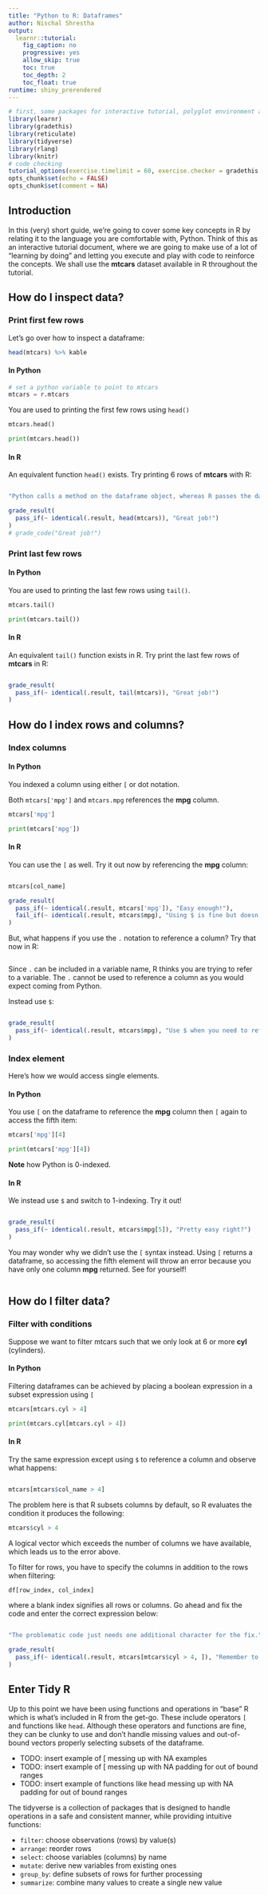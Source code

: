```yaml
---
title: "Python to R: Dataframes"
author: Nischal Shrestha
output: 
  learnr::tutorial:
    fig_caption: no
    progressive: yes
    allow_skip: true
    toc: true
    toc_depth: 2
    toc_float: true
runtime: shiny_prerendered
---
```


```r
# first, some packages for interactive tutorial, polyglot environment and tidyverse
library(learnr)
library(gradethis)
library(reticulate)
library(tidyverse)
library(rlang)
library(knitr)
# code checking
tutorial_options(exercise.timelimit = 60, exercise.checker = gradethis::grade_learnr)
opts_chunk$set(echo = FALSE)
opts_chunk$set(comment = NA)
```

## Introduction

In this (very) short guide, we're going to cover some key concepts in R by relating it to the language you are comfortable with, Python. Think of this as an interactive tutorial document, where we are going to make use of a lot of "learning by doing" and letting you execute and play with code to reinforce the concepts. We shall use the **mtcars** dataset available in R throughout the tutorial.

## How do I inspect data?

### Print first few rows {.tabset .tabset-fade}

Let's go over how to inspect a dataframe:

```r
head(mtcars) %>% kable
```

#### In Python

```python
# set a python variable to point to mtcars
mtcars = r.mtcars
```

You are used to printing the first few rows using `head()`

```python
mtcars.head()
```

```python
print(mtcars.head())
```

#### In R

An equivalent function `head()` exists. Try printing 6 rows of **mtcars** with R:

```r

```

```r
"Python calls a method on the dataframe object, whereas R passes the dataframe object to the function"
```

```r
grade_result(
  pass_if(~ identical(.result, head(mtcars)), "Great job!")
)
# grade_code("Great job!")
```


### Print last few rows {.tabset .tabset-fade}

#### In Python

You are used to printing the last few rows using `tail()`. 

```python
mtcars.tail()
```

```python
print(mtcars.tail())
```

#### In R

An equivalent `tail()` function exists in R. Try print the last few rows of **mtcars** in R:

```r

```

```r
grade_result(
  pass_if(~ identical(.result, tail(mtcars)), "Great job!")
)
```

## How do I index rows and columns?

### Index columns {.tabset .tabset-fade}

#### In Python

You indexed a column using either `[` or dot notation.

Both `mtcars['mpg']` and `mtcars.mpg` references the **mpg** column.

```python
mtcars['mpg']
```

```python
print(mtcars['mpg'])
```

#### In R
You can use the `[` as well. Try it out now by referencing the **mpg** column:

```r

```

```r
mtcars[col_name]
```

```r
grade_result(
  pass_if(~ identical(.result, mtcars['mpg']), "Easy enough!"),
  fail_if(~ identical(.result, mtcars$mpg), "Using $ is fine but doesn't return a dataframe as explained in the next exercise.")
)
```


But, what happens if you use the `.` notation to reference a column? Try that now in R:

```r

```

Since `.` can be included in a variable name, R thinks you are trying to refer to a variable. The `.` cannot be used to reference a column as you would expect coming from Python.

Instead use `$`:
```r

```

```r
grade_result(
  pass_if(~ identical(.result, mtcars$mpg), "Use $ when you need to reference a column.")
)
```

### Index element {.tabset .tabset-fade}

Here's how we would access single elements.

#### In Python

You use `[` on the dataframe to reference the **mpg** column then `[` again to access the fifth item:

```python
mtcars['mpg'][4]
``` 

```python
print(mtcars['mpg'][4])
```

**Note** how Python is 0-indexed.

#### In R
We instead use `$` and switch to 1-indexing. Try it out!

```r

```

```r
grade_result(
  pass_if(~ identical(.result, mtcars$mpg[5]), "Pretty easy right?")
)
```

You may wonder why we didn't use the `[` syntax instead. Using `[` returns a dataframe, so accessing the fifth element will throw an error because you have only one column **mpg** returned. See for yourself!

```r

```

## How do I filter data?

### Filter with conditions {.tabset .tabset-fade}

Suppose we want to filter mtcars such that we only look at 6 or more **cyl** (cylinders).

#### In Python

Filtering dataframes can be achieved by placing a boolean expression in a subset expression using `[` 

```python
mtcars[mtcars.cyl > 4]
``` 

```python
print(mtcars.cyl[mtcars.cyl > 4])
```

#### In R

Try the same expression except using `$` to reference a column and observe what happens:
```r

```

```r
mtcars[mtcars$col_name > 4]
```

The problem here is that R subsets columns by default, so R evaluates the condition it produces the following:
```r
mtcars$cyl > 4
```

A logical vector which exceeds the number of columns we have available, which leads us to the error above.

To filter for rows, you have to specify the columns in addition to the rows when filtering: 

```r
df[row_index, col_index]
``` 

where a blank index signifies all rows or columns. Go ahead and fix the code and enter the correct expression below:

```r

```

```r
"The problematic code just needs one additional character for the fix."
```

```r
grade_result(
  pass_if(~ identical(.result, mtcars[mtcars$cyl > 4, ]), "Remember to watch out for that comma!")
)
```

## Enter Tidy R

Up to this point we have been using functions and operations in "base" R which is what's included in R from the get-go. These include operators `[` and functions like `head`. Although these operators and functions are fine, they can be clunky to use and don't handle missing values and out-of-bound vectors properly selecting subsets of the dataframe.


- TODO: insert example of [ messing up with NA examples
- TODO: insert example of [ messing up with NA padding for out of bound ranges
- TODO: insert example of functions like head messing up with NA padding for out of bound ranges


The tidyverse is a collection of packages that is designed to handle operations in a safe and consistent manner, while providing intuitive functions:

- `filter`: choose observations (rows) by value(s)
- `arrange`: reorder rows
- `select`: choose variables (columns) by name
- `mutate`: derive new variables from existing ones
- `group_by`: define subsets of rows for further processing
- `summarize`: combine many values to create a single new value

